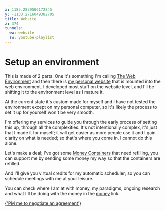 ```yaml
---
x: 1185.2839506172845
y: -1133.2716049382705
title: Website
z: 374
tunnels:
  ww: website
  sw: youtube-playlist
---
```


# Setup an environment

This is made of 2 parts. One it's something I'm calling [The Web Environment](https://github.com/zequez/web-environment) and then
there is [my personal website](https://github.com/zequez/ezequielschwartzman.org) that is mounted into the web environment. I developed most stuff on the website
level, and I'll be shifting it to the environment level as I mature it.

At the current state it's custom made for myself and I have not tested the environment except on my personal computer, so it's
likely the process to set it up for yourself won't be very smooth.

I'm offering my services to guide you through the early process of setting this up, through all the complexities.
It's not intentionally complex, it's just that I made it for myself; it will get easier as more people use it and I gain clarity on
what is needed; so that's where you come in. I cannot do this alone.

Let's make a deal; I've got some [Money Containers](#money-containers) that need refilling, you can support me by sending some money my way so that the containers are refilled.

And I'll give you virtual credits for my automatic scheduler; so you can schedule meetings with me at your leisure.

You can check where I am at with money, my paradigms, ongoing research and what I'll be doing with the money in the [money](#money) link.

<a class="bg-yellow-500 bg-gradient-to-b from-white/5 to-white/0 hover:(from-white/20 to-white/10) b-b-1.5 b-b-yellow-600 b-t-0.5 b-t-white shadow-sm text-shadow-[0_1px_0_#0002] text-white! no-underline! rounded-md text-base w-full block text-center mt2 px2 py1" href="https://t.me/ezequielschwartzman" target="_blank">{'PM me to negotiate an agreement'}</a>